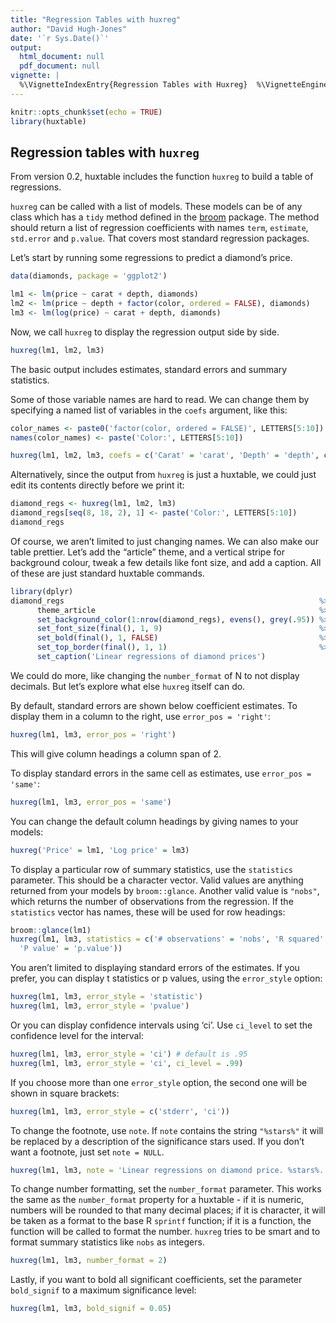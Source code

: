```yaml
---
title: "Regression Tables with huxreg"
author: "David Hugh-Jones"
date: '`r Sys.Date()`'
output:
  html_document: null
  pdf_document: null
vignette: |
  %\VignetteIndexEntry{Regression Tables with Huxreg}  %\VignetteEngine{knitr::rmarkdown}  \usepackage[utf8]{inputenc}
---
```


```r
knitr::opts_chunk$set(echo = TRUE)
library(huxtable)


```

## Regression tables with `huxreg`

From version 0.2, huxtable includes the function `huxreg` to build a table of regressions.

`huxreg` can be called with a list of models. These models can be of any class which has a `tidy` method defined
in the [broom](https://cran.r-project.org/?package=broom) package. The method should return a list of regression
coefficients with names `term`, `estimate`, `std.error` and `p.value`. That covers most standard regression packages.

Let's start by running some regressions to predict a diamond's price.

```r
data(diamonds, package = 'ggplot2')

lm1 <- lm(price ~ carat + depth, diamonds)
lm2 <- lm(price ~ depth + factor(color, ordered = FALSE), diamonds)
lm3 <- lm(log(price) ~ carat + depth, diamonds)
```

Now, we call `huxreg` to display the regression output side by side.

```r

huxreg(lm1, lm2, lm3)
```

The basic output includes estimates, standard errors and summary statistics. 

Some of those variable names are hard to read. We can change them by specifying a named list of variables in the
`coefs` argument, like this:


```r
color_names <- paste0('factor(color, ordered = FALSE)', LETTERS[5:10])
names(color_names) <- paste('Color:', LETTERS[5:10])

huxreg(lm1, lm2, lm3, coefs = c('Carat' = 'carat', 'Depth' = 'depth', color_names))
```

Alternatively, since the output from `huxreg` is just a huxtable, we could just edit its contents directly before we
print it:

```r
diamond_regs <- huxreg(lm1, lm2, lm3)
diamond_regs[seq(8, 18, 2), 1] <- paste('Color:', LETTERS[5:10])
diamond_regs
```

Of course, we aren't limited to just changing names. We can also make our table prettier. Let's add the "article" theme,
and a vertical stripe for background colour, tweak a few details like font size, and add a caption. All of these are just 
standard huxtable commands.

```r
library(dplyr)
diamond_regs                                                         %>% 
      theme_article                                                  %>% 
      set_background_color(1:nrow(diamond_regs), evens(), grey(.95)) %>% 
      set_font_size(final(), 1, 9)                                   %>% 
      set_bold(final(), 1, FALSE)                                    %>%
      set_top_border(final(), 1, 1)                                  %>%
      set_caption('Linear regressions of diamond prices')

```

We could do more, like changing the `number_format` of N to not display decimals. But let's explore what else `huxreg` 
itself can do. 

By default, standard errors are shown below coefficient estimates. To display them in a column to the right, use
`error_pos = 'right'`:

```r
huxreg(lm1, lm3, error_pos = 'right')
```


This will give column headings a column span of 2.

To display standard errors in the same cell as estimates, use `error_pos = 'same'`:

```r
huxreg(lm1, lm3, error_pos = 'same')
```


You can change the default column headings by giving names to your models:

```r
huxreg('Price' = lm1, 'Log price' = lm3)
```


To display a particular row of summary statistics, use the `statistics` parameter. This should be a character vector.
Valid values are anything returned from your models by `broom::glance`. Another valid value is `"nobs"`, which 
returns the number of observations from the regression. If the `statistics` vector has names, these will be used for
row headings:

```r
broom::glance(lm1)
huxreg(lm1, lm3, statistics = c('# observations' = 'nobs', 'R squared' = 'r.squared', 'F statistic' = 'statistic',
  'P value' = 'p.value'))
```

You aren't limited to displaying standard errors of the estimates. If you prefer, you can display t statistics or
p values, using the `error_style` option:

```r
huxreg(lm1, lm3, error_style = 'statistic')
huxreg(lm1, lm3, error_style = 'pvalue')
```

Or you can display confidence intervals using 'ci'. Use `ci_level` to set the confidence level for the interval:

```r
huxreg(lm1, lm3, error_style = 'ci') # default is .95
huxreg(lm1, lm3, error_style = 'ci', ci_level = .99)
```

If you choose more than one `error_style` option, the second one will be shown in square brackets:

```r
huxreg(lm1, lm3, error_style = c('stderr', 'ci'))
```

To change the footnote, use `note`. If `note` contains the string `"%stars%"` it will be replaced by a description of the
significance stars used. If you don't want a footnote, just set `note = NULL`.


```r
huxreg(lm1, lm3, note = 'Linear regressions on diamond price. %stars%.')
```

To change number formatting, set the `number_format` parameter. This works the same as the `number_format` property
for a huxtable - if it is numeric, numbers will be rounded to that many decimal places; if it is character, it will be
taken as a format to the base R `sprintf` function; if it is a function, the function will be called to format the number. 
`huxreg` tries to be smart and to format summary statistics like `nobs` as integers.

```r
huxreg(lm1, lm3, number_format = 2)
```

Lastly, if you want to bold all significant coefficients, set the parameter `bold_signif` to a maximum significance level:

```r
huxreg(lm1, lm3, bold_signif = 0.05)
```

